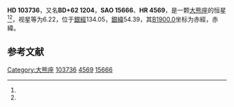 {{Starbox begin
| name = HD 103736
}}
{{Starbox observe
| epoch = [[J2000.0|J2000.0]]
| constell = [[大熊座|大熊座]]<ref name=SIMBAD>{{cite web
 | url=http://simbad.u-strasbg.fr/simbad/sim-id?Ident=HR+4569
 | title =Pulsating variable Star
 | publisher=Centre de Données astronomiques de Strasbourg
 | work=SIMBAD
 | accessdate=2012-07-13}}</ref><ref name=DATA>{{cite web
 | url=http://vizier.u-strasbg.fr/viz-bin/VizieR-5?-out.add=.&-source=5050&-corr=PK=HR&-out.max=9999&HR=4569
 | title=VizieR Detailed Page
 | accessdate=2012-07-13
 | archive-date=2016-03-04
 | archive-url=https://web.archive.org/web/20160304203313/http://vizier.u-strasbg.fr/viz-bin/VizieR-5?-out.add=.&-source=5050&-corr=PK=HR&-out.max=9999&HR=4569
 | dead-url=no
 }}</ref>
| 星官 = 
| ra = {{RA|11|56|53.2}}<ref name=SIMBAD /><ref name=DATA />
| dec = {{DEC|+61|32|57}}<ref name=SIMBAD /><ref name=DATA />
| appmag_v = 6.22<ref name=SIMBAD /><ref name=DATA />
}}
{{Starbox character
| class = G8III<ref name=SIMBAD /><ref name=DATA />
| b-v = 0.96<ref name=SIMBAD /><ref name=DATA />
| u-b = <ref name=SIMBAD /><ref name=DATA />
| r-i = <ref name=SIMBAD /><ref name=DATA />
| variable = 
}}
{{Starbox astrometry
| radial_v = 
| prop_mo_ra = 17
| parallax = 
| p_error = 
}}
{{Starbox catalog
| names =BD+62 1204，[[SAO星表|SAO]] 15666，[[HD星表|HD]] 103736，[[HR星表|HR]] 4569}}
{{Starbox reference |Simbad=HR+4569}}
{{Starbox end}}

'''HD 103736'''，又名'''BD+62 1204'''，'''SAO 15666'''、'''HR 4569'''，是一颗[[大熊座|大熊座]]的恒星<ref name=SIMBAD /><ref name=DATA />，视星等为6.22，位于[[銀道座標系|銀經]]134.05，[[銀道座標系|銀緯]]54.39，其[[B1900.0|B1900.0]]坐标为赤經{{RA|11|51|40.1}}，赤緯{{DEC|+62|54.39|25}}。

== 参考文献 ==
{{reflist}}

{{star-stub}}

[[Category:大熊座|Category:大熊座]]
[[Category:HD和HDE天體|103736]]
[[Category:HR天體|4569]]
[[Category:SAO天體|15666]]